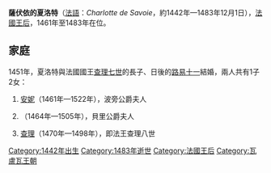 {{Unreferenced|time=2020-11-19T09:12:24+00:00}}
{{Infobox royalty|consort=yes
| name        = 薩伏依的夏洛特
| image       = Charlotte de Savoie.jpg
| succession  = 法蘭西王后
| reign       = 1461年7月22日 — 1483年8月30日
| birth_date  = 約1442年
| death_date  = {{death date and age|1483|12|1|1441|11|11|df=y}}
| death_place = [[昂布瓦斯|昂布瓦斯]]
| house       = [[瓦盧瓦王朝|瓦盧瓦王朝]]
| father      = [[路德維科_(薩伏依公爵)|薩伏依公爵路德維科]]
| mother      = [[呂西尼昂的安妮|呂西尼昂的安妮]]
| religion    = [[羅馬天主教|羅馬天主教]]
}}

'''薩伏依的夏洛特'''（[[法語|法語]]：''Charlotte de Savoie''，約1442年—1483年12月1日），[[法國君主配偶列表|法國王后]]，1461年至1483年在位。

== 家庭 ==
1451年，夏洛特與法國國王[[查理七世_(法兰西)|查理七世]]的長子、日後的[[路易十一|路易十一]]結婚，兩人共有1子2女：
# [[法蘭西的安妮|安妮]]（1461年—1522年），波旁公爵夫人
# {{le|法蘭西的讓娜 (1464-1505)|Joan of France, Duchess of Berry|讓娜}}（1464年—1505年），貝里公爵夫人
# [[查理八世_(法兰西)|查理]]（1470年—1498年），即法王查理八世

[[Category:1442年出生|Category:1442年出生]]
[[Category:1483年逝世|Category:1483年逝世]]
[[Category:法國王后|Category:法國王后]]
[[Category:瓦盧瓦王朝|Category:瓦盧瓦王朝]]